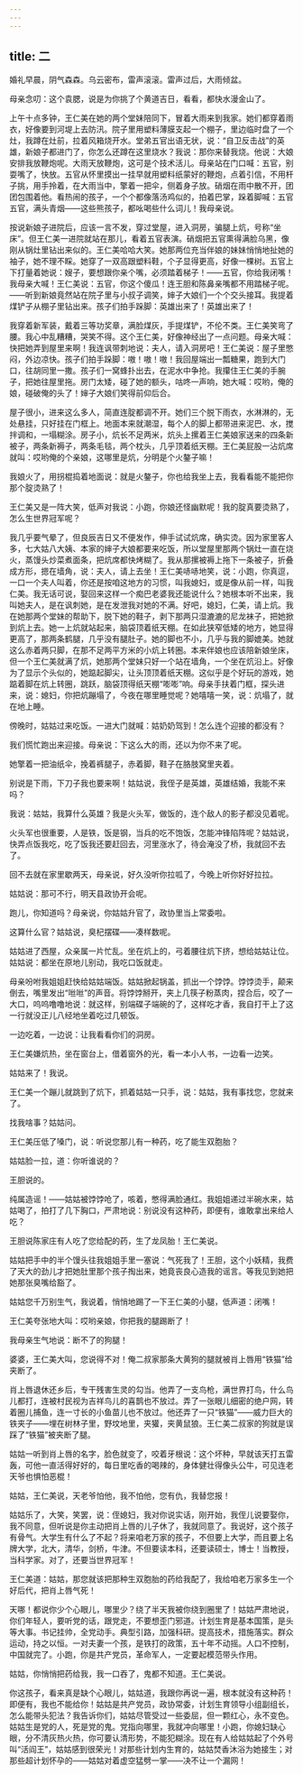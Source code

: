 ```yaml
---
---
---
```

title: 二
---




婚礼早晨，阴气森森。乌云密布，雷声滚滚。雷声过后，大雨倾盆。

母亲念叨：这个袁腮，说是为你挑了个黄道吉日，看看，都快水漫金山了。

上午十点多钟，王仁美在她的两个堂妹陪同下，冒着大雨来到我家。她们都穿着雨衣，好像要到河堤上去防汛。院子里用塑料薄膜支起一个棚子，里边临时盘了一个灶，我蹲在灶前，拉着风箱烧开水。堂弟五官出语无状，说：“自卫反击战”的英雄，新娘子都进门了，你怎么还蹲在这里烧水？我说：那你来替我烧。他说：大娘安排我放鞭炮呢。大雨天放鞭炮，这可是个技术活儿。母亲站在门口喊：五官，别耍嘴了，快放。五官从怀里摸出一挂早就用塑料纸蒙好的鞭炮，点着引信，不用杆子挑，用手拎着，在大雨当中，擎着一把伞，侧着身子放。硝烟在雨中散不开，团团包围着他。看热闹的孩子，一个个都像落汤鸡似的，拍着巴掌，跺着脚喊：五官五官，满头青烟——这些熊孩子，都吆喝些什么词儿！我母亲说。

按说新娘子进院后，应该一言不发，穿过堂屋，进入洞房，骗腿上炕，号称“坐床”。但王仁美一进院就站在那儿，看着五官表演。硝烟把五官熏得满脸乌黑，像刚从锅灶里钻出来似的。王仁美哈哈大笑。她那两位充当伴娘的妹妹悄悄地扯她的袖子，她不理不睬。她穿了一双高跟塑料鞋，个子显得更高，好像一棵树。五官上下打量着她说：嫂子，要想跟你亲个嘴，必须踏着梯子！——五官，你给我闭嘴！我母亲大喊！王仁美说：五官，你这个傻瓜！连王胆和陈鼻亲嘴都不用踏梯子呢。——听到新娘竟然站在院子里与小叔子调笑，婶子大娘们一个个交头接耳。我提着煤铲子从棚子里钻出来。孩子们拍手跺脚：英雄出来了！英雄出来了！

我穿着新军装，戴着三等功奖章，满脸煤灰，手提煤铲，不伦不类。王仁美笑弯了腰。我心中乱糟糟，哭笑不得。这个王仁美，好像神经出了一点问题。母亲大喊：快把她弄到屋里来啊！我连讽带刺地说：夫人，请入洞房吧！王仁美说：屋子里憋闷，外边凉快。孩子们拍手跺脚：嗷！嗷！嗷！我回屋端出一瓢糖果，跑到大门口，往胡同里一撒。孩子们一窝蜂扑出去，在泥水中争抢。我攥住王仁美的手腕子，把她往屋里拖。房门太矮，碰了她的额头，咕咚一声响，她大喊：哎哟，俺的娘，碰破俺的头了！婶子大娘们笑得前仰后合。

屋子很小，进来这么多人，简直连腚都调不开。她们三个脱下雨衣，水淋淋的，无处悬挂，只好挂在门框上。地面本来就潮湿，每个人的脚上都带进来泥巴、水，搅拌调和，一塌糊涂。房子小，炕长不足两米，炕头上摞着王仁美娘家送来的四条新被子，两条新褥子，两条毛毯，两个枕头，几乎顶着纸天棚。王仁美屁股一沾炕席就叫：哎哟俺的个亲娘，这哪里是炕，分明是个火鏊子嘛！

我娘火了，用拐棍捣着地面说：就是火鏊子，你也给我坐上去，我看看能不能把你那个腚烫熟了！

王仁美又是一阵大笑，低声对我说：小跑，你娘还怪幽默呢！我的腚真要烫熟了，怎么生世界冠军呢？

我几乎要气晕了，但良辰吉日又不便发作，伸手试试炕席，确实烫。因为家里客人多，七大姑八大姨、本家的婶子大娘都要来吃饭，所以堂屋里那两个锅灶一直在烧火，蒸馒头炒菜煮面条，把炕席都快烤糊了。我从那摞被褥上拖下一条被子，折叠成方形，摁在墙角，说：夫人，请上去坐！王仁美哧哧地笑，说：小跑，你真逗，一口一个夫人叫着，你还是按咱这地方的习惯，叫我媳妇，或是像从前一样，叫我仁美。我无话可说，娶回来这样一个痴巴老婆我还能说什么？她根本听不出来，我叫她夫人，是在讽刺她，是在发泄我对她的不满。好吧，媳妇，仁美，请上炕。我在她那两个堂妹的帮助下，脱下她的鞋子，剥下那两只湿漉漉的尼龙袜子，把她掀到炕上去。她一上炕就站起来，脑袋顶着纸天棚。在如此狭窄低矮的地方，她显得更高了，那两条鹤腿，几乎没有腿肚子。她的脚也不小，几乎与我的脚媲美。她就这么赤着两只脚，在那不足两平方米的小炕上转圈。本来伴娘也应该陪新娘坐床，但一个王仁美就满了炕，她那两个堂妹只好一个站在墙角，一个坐在炕沿上。好像为了显示个头似的，她踮起脚尖，让头顶顶着纸天棚。这似乎是个好玩的游戏，她踮着脚在炕上转圈，跳跃，脑袋顶得纸天棚“嘭嘭”响。母亲手扶着门框，探头进来，说：媳妇，你把炕蹦塌了，今夜在哪里睡觉呢？她嘻嘻一笑，说：炕塌了，就在地上睡。

傍晚时，姑姑过来吃饭。一进大门就喊：姑奶奶驾到！怎么连个迎接的都没有？

我们慌忙跑出来迎接。母亲说：下这么大的雨，还以为你不来了呢。

她擎着一把油纸伞，挽着裤腿子，赤着脚，鞋子在胳肢窝里夹着。

别说是下雨，下刀子我也要来啊！姑姑说，我侄子是英雄，英雄结婚，我能不来吗？

我说：姑姑，我算什么英雄？我是火头军，做饭的，连个敌人的影子都没见着呢。

火头军也很重要，人是铁，饭是钢，当兵的吃不饱饭，怎能冲锋陷阵呢？姑姑说，快弄点饭我吃，吃了饭我还要赶回去，河里涨水了，待会淹没了桥，我就回不去了。

回不去就在家里歇两天，母亲说，好久没听你拉呱了，今晚上听你好好拉拉。

姑姑说：那可不行，明天县政协开会呢。

跑儿，你知道吗？母亲说，你姑姑升官了，政协里当上常委啦。

这算什么官？姑姑说，臭杞摆碟——凑样数呢。

姑姑进了西屋，众亲属一片忙乱。坐在炕上的，弓着腰往炕下挤，想给姑姑让位。姑姑说：都坐在原地儿别动，我吃口饭就走。

母亲吩咐我姐姐赶快给姑姑端饭。姑姑掀起锅盖，抓出一个饽饽。饽饽烫手，颠来倒去，嘴里发出“咝咝”的声音。将饽饽掰开，夹上几筷子粉蒸肉，捏合后，咬了一大口，呜呜噜噜地说：就这样，别端碟子端碗的了，这样吃才香，我自打干上了这一行就没正儿八经地坐着吃过几顿饭。

一边吃着，一边说：让我看看你们的洞房。

王仁美嫌炕热，坐在窗台上，借着窗外的光，看一本小人书，一边看一边笑。

姑姑来了！我说。

王仁美一个蹦儿就跳到了炕下，抓着姑姑一只手，说：姑姑，我有事找您，您就来了。

找我啥事？姑姑问。

王仁美压低了嗓门，说：听说您那儿有一种药，吃了能生双胞胎？

姑姑脸一拉，道：你听谁说的？

王胆说的。

纯属造谣！——姑姑被饽饽呛了，咳着，憋得满脸通红。我姐姐递过半碗水来，姑姑喝了，拍打了几下胸口，严肃地说：别说没有这种药，即便有，谁敢拿出来给人吃？

王胆说陈家庄有人吃了您给配的药，生了龙凤胎！王仁美说。

姑姑把手中的半个馒头往我姐姐手里一塞说：气死我了！王胆，这个小妖精，我费了天大的劲儿才把她肚里那个孩子掏出来，她竟丧良心造我的谣言。等我见到她把她那张臭嘴给豁了。

姑姑您千万别生气，我说着，悄悄地踢了一下王仁美的小腿，低声道：闭嘴！

王仁美夸张地大叫：哎哟亲娘，你把我的腿踢断了！

我母亲生气地说：断不了的狗腿！

婆婆，王仁美大叫，您说得不对！俺二叔家那条大黄狗的腿就被肖上唇用“铁猫”给夹断了。

肖上唇退休还乡后，专干残害生灵的勾当。他弄了一支鸟枪，满世界打鸟，什么鸟儿都打，连被村民视为吉祥鸟儿的喜鹊也不放过。弄了一张眼儿细密的绝户网，转着圈儿捕鱼，连一寸长的小鱼苗儿也不放过。他还弄了一只“铁猫”——威力巨大的铁夹子——埋在树林子里，野坟地里，夹獾，夹黄鼠狼。王仁美二叔家的狗就是误踩了“铁猫”被夹断了腿。

姑姑一听到肖上唇的名字，脸色就变了，咬着牙根说：这个坏种，早就该天打五雷轰，可他一直活得好好的，每日里吃香的喝辣的，身体健壮得像头公牛，可见连老天爷也惧怕恶棍！

姑姑，王仁美说，天老爷怕他，我不怕他，您有仇，我替您报！

姑姑乐了，大笑，笑罢，说：侄媳妇，我对你说实话，刚开始，我侄儿说要娶你，我不同意，但听说是你主动把肖上唇的儿子休了，我就同意了。我说好，这个孩子有骨气。大学生有什么了不起？将来咱老万家的孩子，不但要上大学，而且要上名牌大学，北大，清华，剑桥，牛津。不但要读本科，还要读硕士，博士！当教授，当科学家。对了，还要当世界冠军！

王仁美道：姑姑，那您就该把那种生双胞胎的药给我配了，我给咱老万家多生一个好后代，把肖上唇气死！

天哪！都说你少个心眼儿，哪里少？绕了半天我被你绕到圈里了！姑姑严肃地说，你们年轻人，要听党的话，跟党走，不要想歪门邪道。计划生育是基本国策，是头等大事。书记挂帅，全党动手。典型引路，加强科研。提高技术，措施落实。群众运动，持之以恒。一对夫妻一个孩，是铁打的政策，五十年不动摇。人口不控制，中国就完了。小跑，你是共产党员，革命军人，一定要起模范带头作用。

姑姑，你悄悄把药给我，我一口吞了，鬼都不知道。王仁美说。

你这孩子，看来真是缺个心眼儿，姑姑道，我跟你再说一遍，根本就没有这种药！即便有，我也不能给你！姑姑是共产党员，政协常委，计划生育领导小组副组长，怎么能带头犯法？我告诉你们，姑姑尽管受过一些委屈，但一颗红心，永不变色。姑姑生是党的人，死是党的鬼。党指向哪里，我就冲向哪里！小跑，你媳妇缺心眼，分不清灰热火热，你可要认清形势，不能犯糊涂。现在有人给姑姑起了个外号叫“活阎王”，姑姑感到很荣光！对那些计划内生育的，姑姑焚香沐浴为她接生；对那些超计划怀孕的——姑姑对着虚空猛劈一掌——决不让一个漏网！